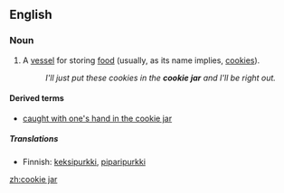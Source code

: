 ==English==

===Noun===
{{wikipedia}}
{{en-noun|sg=[[cookie]] [[jar]]}}

# A [[vessel]] for storing [[food]] (usually, as its name implies, [[cookie]]s).
#: ''I'll just put these cookies in the '''cookie jar''' and I'll be right out.''

====Derived terms====
* [[caught with one's hand in the cookie jar]]

=====Translations=====
{{trans-top}}
* Finnish: [[keksipurkki]], [[piparipurkki]]
{{trans-mid}}
{{trans-bottom}}

[[zh:cookie jar]]